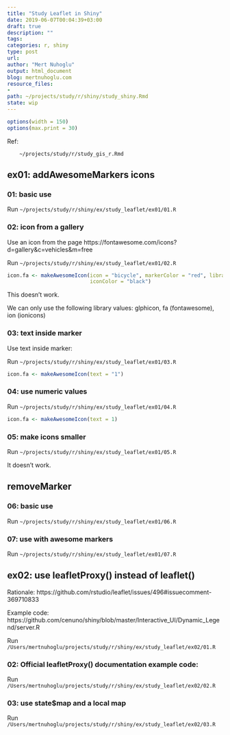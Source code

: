 ```yaml
---
title: "Study Leaflet in Shiny"
date: 2019-06-07T00:04:39+03:00 
draft: true
description: ""
tags:
categories: r, shiny
type: post
url:
author: "Mert Nuhoglu"
output: html_document
blog: mertnuhoglu.com
resource_files:
-
path: ~/projects/study/r/shiny/study_shiny.Rmd
state: wip
---
```


<style>
  .main-container {
    max-width: 1600px !important;
  }
</style>

``` r
options(width = 150)
options(max.print = 30)
``` 

Ref:

		~/projects/study/r/study_gis_r.Rmd

## ex01: addAwesomeMarkers icons

### 01: basic use

Run `~/projects/study/r/shiny/ex/study_leaflet/ex01/01.R`

### 02: icon from a gallery

Use an icon from the page https://fontawesome.com/icons?d=gallery&c=vehicles&m=free

Run `~/projects/study/r/shiny/ex/study_leaflet/ex01/02.R`

``` r
icon.fa <- makeAwesomeIcon(icon = "bicycle", markerColor = "red", library = "vehicles",
                           iconColor = "black")
``` 

This doesn't work. 

We can only use the following library values: glphicon, fa (fontawesome), ion (ionicons)

### 03: text inside marker

Use text inside marker:

Run `~/projects/study/r/shiny/ex/study_leaflet/ex01/03.R`

``` r
icon.fa <- makeAwesomeIcon(text = "1")
``` 

### 04: use numeric values

Run `~/projects/study/r/shiny/ex/study_leaflet/ex01/04.R`

``` r
icon.fa <- makeAwesomeIcon(text = 1)
``` 

### 05: make icons smaller

Run `~/projects/study/r/shiny/ex/study_leaflet/ex01/05.R`

It doesn't work.

## removeMarker

### 06: basic use

Run `~/projects/study/r/shiny/ex/study_leaflet/ex01/06.R`

### 07: use with awesome markers

Run `~/projects/study/r/shiny/ex/study_leaflet/ex01/07.R`

## ex02: use leafletProxy() instead of leaflet()

Rationale: https://github.com/rstudio/leaflet/issues/496#issuecomment-369710833

Example code: https://github.com/cenuno/shiny/blob/master/Interactive_UI/Dynamic_Legend/server.R

Run `/Users/mertnuhoglu/projects/study/r/shiny/ex/study_leaflet/ex02/01.R`

### 02: Official leafletProxy() documentation example code:

Run `/Users/mertnuhoglu/projects/study/r/shiny/ex/study_leaflet/ex02/02.R`

### 03: use state$map and a local map

Run `/Users/mertnuhoglu/projects/study/r/shiny/ex/study_leaflet/ex02/03.R`

